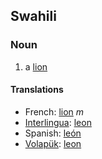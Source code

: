 == Swahili ==
=== Noun ===
# a [[lion]]

==== Translations ====
*French: [[lion]] ''m''
*[[Interlingua]]: [[leon]]
*Spanish: [[león]]
*[[Volapük]]: [[leon]]